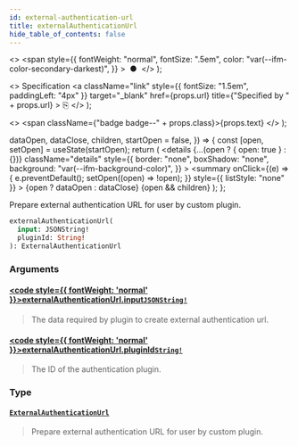 ```yaml
---
id: external-authentication-url
title: externalAuthenticationUrl
hide_table_of_contents: false
---
```


  <>
    <span
      style={{
        fontWeight: "normal",
        fontSize: ".5em",
        color: "var(--ifm-color-secondary-darkest)",
      }}
    >
      &nbsp;●&nbsp;
    </span>
  </>
);

  <>
    Specification
    <a
      className="link"
      style={{ fontSize: "1.5em", paddingLeft: "4px" }}
      target="\_blank"
      href={props.url}
      title={"Specified by " + props.url}
    >
      ⎘
    </a>
  </>
);

  <>
    <span className={"badge badge--" + props.class}>{props.text}</span>
  </>
);


  dataOpen,
  dataClose,
  children,
  startOpen = false,
}) => {
  const [open, setOpen] = useState(startOpen);
  return (
    <details
      {...(open ? { open: true } : {})}
      className="details"
      style={{
        border: "none",
        boxShadow: "none",
        background: "var(--ifm-background-color)",
      }}
    >
      <summary
        onClick={(e) => {
          e.preventDefault();
          setOpen((open) => !open);
        }}
        style={{ listStyle: "none" }}
      >
        {open ? dataOpen : dataClose}
      </summary>
      {open && children}
    </details>
  );
};

Prepare external authentication URL for user by custom plugin.

```graphql
externalAuthenticationUrl(
  input: JSONString!
  pluginId: String!
): ExternalAuthenticationUrl
```

### Arguments

#### [<code style={{ fontWeight: 'normal' }}>externalAuthenticationUrl.<b>input</b></code>](#)<Bullet />[`JSONString!`](../../../api-storefront/miscellaneous/scalars/jsonstring) <Badge class="secondary" text="non-null"/> <Badge class="secondary" text="scalar"/>

> The data required by plugin to create external authentication url.

#### [<code style={{ fontWeight: 'normal' }}>externalAuthenticationUrl.<b>pluginId</b></code>](#)<Bullet />[`String!`](../../../api-storefront/miscellaneous/scalars/string) <Badge class="secondary" text="non-null"/> <Badge class="secondary" text="scalar"/>

> The ID of the authentication plugin.

### Type

#### [`ExternalAuthenticationUrl`](../../../api-storefront/authentication/objects/external-authentication-url) <Badge class="secondary" text="object"/>

> Prepare external authentication URL for user by custom plugin.
